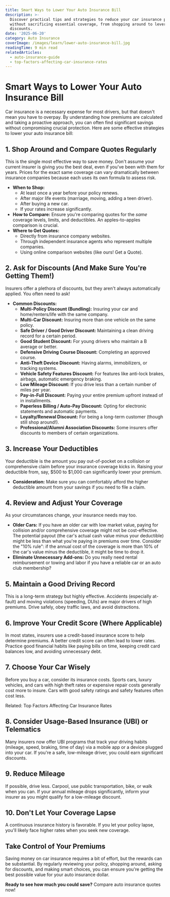 ```yaml
---
title: Smart Ways to Lower Your Auto Insurance Bill
description: >-
  Discover practical tips and strategies to reduce your car insurance premiums
  without sacrificing essential coverage, from shopping around to leveraging
  discounts.
date: '2025-06-20'
category: Auto Insurance
coverImage: /images/learn/lower-auto-insurance-bill.jpg
readingTime: 9 min read
relatedArticles:
  - auto-insurance-guide
  - top-factors-affecting-car-insurance-rates
---
```


# Smart Ways to Lower Your Auto Insurance Bill

Car insurance is a necessary expense for most drivers, but that doesn't mean you have to overpay. By understanding how premiums are calculated and taking a proactive approach, you can often find significant savings without compromising crucial protection. Here are some effective strategies to lower your <Link href="/learn/smart-ways-to-lower-your-auto-insurance-bill">auto insurance</Link> bill:

## 1. Shop Around and Compare Quotes Regularly

This is the single most effective way to save money. Don't assume your current insurer is giving you the best deal, even if you've been with them for years. Prices for the exact same coverage can vary dramatically between insurance companies because each uses its own formula to assess risk.

-   **When to Shop:**
    -   At least once a year before your policy renews.
    -   After major life events (marriage, moving, adding a teen driver).
    -   After buying a new car.
    -   If your rates increase significantly.
-   **How to Compare:** Ensure you're comparing quotes for the *same* coverage levels, limits, and deductibles. An apples-to-apples comparison is crucial.
-   **Where to Get Quotes:**
    -   Directly from insurance company websites.
    -   Through independent insurance agents who represent multiple companies.
    -   Using online comparison websites (like ours! <Link href="/quote?type=auto">Get a Quote</Link>).

## 2. Ask for Discounts (And Make Sure You're Getting Them!)

Insurers offer a plethora of discounts, but they aren't always automatically applied. You often need to ask!

-   **Common Discounts:**
    -   **Multi-Policy Discount (Bundling):** Insuring your car and home/renters/life with the same company.
    -   **Multi-Car Discount:** Insuring more than one vehicle on the same policy.
    -   **Safe Driver / Good Driver Discount:** Maintaining a clean driving record for a certain period.
    -   **Good Student Discount:** For young drivers who maintain a B average or better.
    -   **Defensive Driving Course Discount:** Completing an approved course.
    -   **Anti-Theft Device Discount:** Having alarms, immobilizers, or tracking systems.
    -   **Vehicle Safety Features Discount:** For features like anti-lock brakes, airbags, automatic emergency braking.
    -   **Low Mileage Discount:** If you drive less than a certain number of miles per year.
    -   **Pay-in-Full Discount:** Paying your entire premium upfront instead of in installments.
    -   **Paperless Billing / Auto-Pay Discount:** Opting for electronic statements and automatic payments.
    -   **Loyalty/Renewal Discount:** For being a long-term customer (though still shop around!).
    -   **Professional/Alumni Association Discounts:** Some insurers offer discounts to members of certain organizations.

## 3. Increase Your Deductibles

Your deductible is the amount you pay out-of-pocket on a collision or comprehensive claim before your insurance coverage kicks in. Raising your deductible from, say, $500 to $1,000 can significantly lower your premium.

-   **Consideration:** Make sure you can comfortably afford the higher deductible amount from your savings if you need to file a claim.

## 4. Review and Adjust Your Coverage

As your circumstances change, your insurance needs may too.

-   **Older Cars:** If you have an older car with low market value, paying for collision and/or comprehensive coverage might not be cost-effective. The potential payout (the car's actual cash value minus your deductible) might be less than what you're paying in premiums over time. Consider the "10% rule": if the annual cost of the coverage is more than 10% of the car's value minus the deductible, it might be time to drop it.
-   **Eliminate Unnecessary Add-ons:** Do you really need rental reimbursement or towing and labor if you have a reliable car or an auto club membership?

## 5. Maintain a Good Driving Record

This is a long-term strategy but highly effective. Accidents (especially at-fault) and moving violations (speeding, DUIs) are major drivers of high premiums. Drive safely, obey traffic laws, and avoid distractions.

## 6. Improve Your Credit Score (Where Applicable)

In most states, insurers use a credit-based insurance score to help determine premiums. A better credit score can often lead to lower rates. Practice good financial habits like paying bills on time, keeping credit card balances low, and avoiding unnecessary debt.

## 7. Choose Your Car Wisely

Before you buy a car, consider its insurance costs. Sports cars, luxury vehicles, and cars with high theft rates or expensive repair costs generally cost more to insure. Cars with good safety ratings and safety features often cost less.

<Link href="/learn/top-factors-affecting-car-insurance-rates">Related: Top Factors Affecting Car Insurance Rates</Link>

## 8. Consider Usage-Based Insurance (UBI) or Telematics

Many insurers now offer UBI programs that track your driving habits (mileage, speed, braking, time of day) via a mobile app or a device plugged into your car. If you're a safe, low-mileage driver, you could earn significant discounts.

## 9. Reduce Mileage

If possible, drive less. Carpool, use public transportation, bike, or walk when you can. If your annual mileage drops significantly, inform your insurer as you might qualify for a low-mileage discount.

## 10. Don't Let Your Coverage Lapse

A continuous insurance history is favorable. If you let your policy lapse, you'll likely face higher rates when you seek new coverage.

## Take Control of Your Premiums

Saving money on car insurance requires a bit of effort, but the rewards can be substantial. By regularly reviewing your policy, shopping around, asking for discounts, and making smart choices, you can ensure you're getting the best possible value for your auto insurance dollar.

**Ready to see how much you could save?** <Link href="/quote?type=auto">Compare auto insurance quotes now!</Link>
